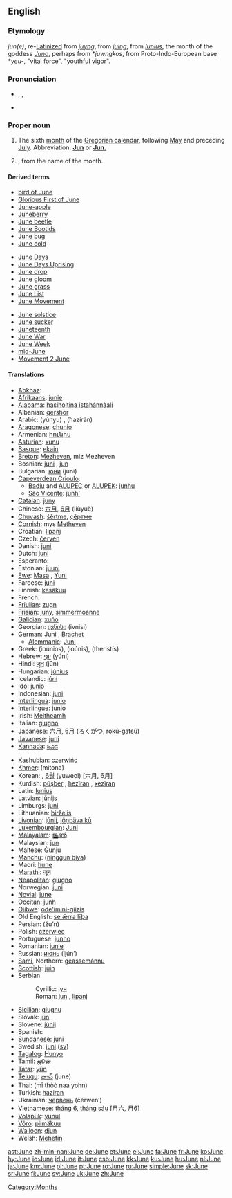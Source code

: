 {{see|june}}
==English==

===Etymology===
{{ME.}} ''jun(e)'', re-[[Latinize]]d from {{ME.}} ''[[juyng]]'', from {{OF.}} ''[[juing]]'', from {{L.}} ''[[Iunius]]'', the month of the goddess ''[[Juno]]'', perhaps from {{PIE.}} *''juwngkos'', from Proto-Indo-European base *''yeu-'', "vital force", "youthful vigor".

===Pronunciation===
*{{enPR|jo͞on}}, {{IPA|/dʒuːn/}}, {{SAMPA|/dZu:n/}}
*{{audio|en-us-June.ogg|Audio (US)}}
*:{{rhymes|uːn}}

===Proper noun===
{{en-proper noun|s|-}}

# The sixth [[month]] of the [[Gregorian calendar]], following [[May]] and preceding [[July]]. Abbreviation: '''[[Jun]]''' or '''[[Jun.]]'''
# {{given name|female}}, from the name of the month.

====Derived terms====
{{top3}}
*[[bird of June]]
*[[Glorious First of June]]
*[[June-apple]]
*[[Juneberry]]
*[[June beetle]]
*[[June Bootids]]
*[[June bug]]
*[[June cold]]
{{mid3}}
*[[June Days]]
*[[June Days Uprising]]
*[[June drop]]
*[[June gloom]]
*[[June grass]]
*[[June List]]
*[[June Movement]]
{{mid3}}
*[[June solstice]]
*[[June sucker]]
*[[Juneteenth]]
*[[June War]]
*[[June Week]]
*[[mid-June]]
*[[w:Movement 2 June|Movement 2 June]]
{{bottom}}

====Translations====
{{trans-top|sixth month of the Gregorian calendar}}
*[[Abkhaz]]: {{RUchar|[[рашәара]]}} {{IPAchar|(rašwara)}}
*[[Afrikaans]]: [[junie]]
*[[Alabama]]: [[hasiholtina istahánnàali]]
*Albanian: [[qershor]]
*Arabic: {{ARchar|[[يونيو|يُونْيُو]]}} (yúnyu) {{m}}, {{ARchar|[[حزيران|حَزيرانٌ]]}} (ħazirān) {{m}}
*[[Aragonese]]: [[chunio]]
*Armenian: [[հունիս]]
*[[Asturian]]: [[xunu]]
*[[Basque]]: [[ekain]]
*[[Breton]]: [[Mezheven]], miz Mezheven
*Bosnian: [[juni#Bosnian|juni]] {{m}}, [[jun#Bosnian|jun]] {{m}}
*Bulgarian: [[юни]] (júni) {{m}}
*[[Capeverdean Crioulo]]:
**[[Badiu]] and [[ALUPEC]] or [[ALUPEK]]: [[junhu]]
**[[São Vicente]]: [[junh']]
*[[Catalan]]: [[juny]] {{m}}
*Chinese: [[六月]], [[6月]] (liùyuè)
*[[Chuvash]]: [[śěrtme]], [[çĕртме]]
*[[Cornish]]: mys [[Metheven]]
*Croatian: [[lipanj]]
*Czech: [[červen]] {{m}}
*Danish: [[juni]]
*Dutch: [[juni]]
*Esperanto: {{t-|eo|junio|xs=Esperanto}}
*Estonian: [[juuni]]
*[[Ewe]]: [[Masa]] {{n}}, [[Yuni]] {{n}}
*Faroese: [[juni]]
*Finnish: [[kesäkuu]]
*French: {{t+|fr|juin|m}}
*[[Friulian]]: [[zugn]] {{m}}
*[[Frisian]]: [[juny]], [[simmermoanne]]
*[[Galician]]: [[xuño]] {{m}}
*Georgian: [[ივნისი]] (ivnisi)
*German: [[Juni]] {{m}}, [[Brachet]] {{m}}
**[[Alemmanic]]: [[Juni]] {{m}}
*Greek: {{t|el|Ιούνιος|m|}} (ioúnios),  {{t|el|Ιούνης|m|}} (ioúnis), {{t|el|Θεριστής|m|}} (theristís)
*Hebrew: [[יוני|יוּנִי]] (yúni)
*Hindi: [[जून]] (jūn)
*Hungarian: [[június]]
*Icelandic: [[júní]]
*[[Ido]]: [[junio]]
*Indonesian: [[juni]]
*[[Interlingua]]: [[junio]]
*[[Interlingue]]: [[junio]]
*Irish: [[Meitheamh]]
*Italian: [[giugno]] {{m}}
*Japanese: [[六月]], [[6月]] (ろくがつ, rokú-gatsú)
*[[Javanese]]: [[juni]]
*[[Kannada]]: [[ಜೂನ]]
{{trans-mid}}
*[[Kashubian]]: [[czerwińc]]
*[[Khmer]]: {{KMchar|[[មិថុនា]]}} (mitonā)
*Korean: {{t|ko|sc=KOchar|유월|tr=yuwol}}, [[6월]] (yuweol) [六月, 6月]
*Kurdish: [[pûşber]] {{f}}, [[hezîran]] {{f}}, [[xezîran]] {{f}}
*Latin: [[Iunius]] {{m}}
*Latvian: [[jūnijs]]
*Limburgs: [[juni]]
*Lithuanian: [[birželis]] {{m}}
*[[Livonian]]: [[jūnij]], [[jõņpǟva kū]]
*[[Luxembourgian]]: [[Juni]]
*[[Malayalam]]: [[ജൂണ്‍]]
*Malaysian: [[jun]]
*Maltese: [[Ġunju]]
*[[Manchu]]: ([[ninggun biya]])
*Maori: [[hune]]
*[[Marathi]]: [[जून]]
*[[Neapolitan]]: [[giùgno]]
*Norwegian: [[juni]]
*[[Novial]]: [[june]]
*[[Occitan]]: [[junh]] {{m}}
*[[Ojibwe]]: [[ode'imini-giizis]]
*Old English: [[se ærra liþa|se ǣrra līþa]] {{m}}
*Persian: {{FAchar|[[ژوئن]]}} (žu’n)
*Polish: [[czerwiec]] {{m}}
*Portuguese: [[junho]] {{m}}
*Romanian: [[iunie]]
*Russian: [[июнь]] (ijún’) {{m}}
*[[Sami]], Northern: [[geassemánnu]]
*[[Scottish]]: [[juin]]
*Serbian
*:Cyrillic: [[јун#Serbian|јун]] {{m}}
*:Roman:  [[jun#Serbian|jun]] {{m}}, [[lipanj]]
*[[Sicilian]]: [[giugnu]] {{m}}
*Slovak: [[jún]] {{m}}
*Slovene: [[júnij]] {{m}}
*Spanish: {{t+|es|junio|m}}
*[[Sundanese]]: [[juni]]
*Swedish: [[juni]] ([[:sv:juni|sv]])
*[[Tagalog]]: [[Hunyo]]
*[[Tamil]]: [[ஜூன்]]
*[[Tatar]]: [[yün]]
*[[Telugu]]: [[జూన్]] (june)
*Thai: {{THchar|[[มิถุนายน]]}} (mī thòò naa yohn)
*Turkish: [[haziran]]
*Ukrainian: [[червень]] (čérwen’) {{m}}
*Vietnamese: [[tháng 6]], [[tháng sáu]] [月六, 月6]
*[[Volapük]]: [[yunul]]
*[[Võro]]: [[piimäkuu]]
*[[Walloon]]: [[djun]]
*Welsh: [[Mehefin]] {{m}}
{{trans-bottom}}

[[Category:Months]]

[[ast:June]]
[[zh-min-nan:June]]
[[de:June]]
[[et:June]]
[[el:June]]
[[fa:June]]
[[fr:June]]
[[ko:June]]
[[hy:June]]
[[io:June]]
[[id:June]]
[[it:June]]
[[csb:June]]
[[kk:June]]
[[ku:June]]
[[hu:June]]
[[nl:June]]
[[ja:June]]
[[km:June]]
[[pl:June]]
[[pt:June]]
[[ro:June]]
[[ru:June]]
[[simple:June]]
[[sk:June]]
[[sr:June]]
[[fi:June]]
[[sv:June]]
[[uk:June]]
[[zh:June]]
